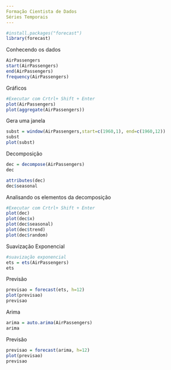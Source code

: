 ```yaml
---
Formação Cientista de Dados
Séries Temporais
---
```


```r
#install.packages("forecast")
library(forecast)
```
Conhecendo os dados
```r
AirPassengers
start(AirPassengers)
end(AirPassengers)
frequency(AirPassengers)
```
Gráficos
```r
#Executar com Crtrl+ Shift + Enter
plot(AirPassengers)
plot(aggregate(AirPassengers))
```
Gera uma janela
```r
subst = window(AirPassengers,start=c(1960,1), end=c(1960,12))
subst
plot(subst)
```
Decomposição
```r
dec = decompose(AirPassengers)
dec
```


```r
attributes(dec)
dec$seasonal
```
Analisando os elementos da decomposição
```r
#Executar com Crtrl+ Shift + Enter
plot(dec)
plot(dec$x)
plot(dec$seasonal)
plot(dec$trend)
plot(dec$random)
```
Suavização Exponencial
```r
#suavização exponencial
ets = ets(AirPassengers)
ets
```
Previsão
```r
previsao = forecast(ets, h=12)
plot(previsao)
previsao
```
Arima
```r
arima = auto.arima(AirPassengers)
arima
```
Previsão
```r
previsao = forecast(arima, h=12)
plot(previsao)
previsao
```
